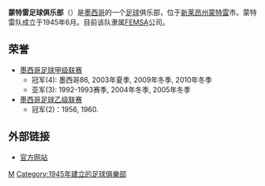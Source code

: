{{noteTA
|G1=uefa
|G2=Football
|G3=EPL
|T=zh-hans:蒙特雷足球俱乐部; zh-hk:蒙特里足球會;zh-tw:蒙特雷足球俱樂部;
|1=zh-hans:蒙特雷; zh-hk:蒙特里;zh-tw:蒙特雷;
}}
{{Infobox football club 
| clubname    = 蒙特雷<br />''C.F. Monterrey''
| image       = [[File:CF_Monterrey_Logo_2010_1_.svg|180px]]
| fullname    = 蒙特雷足球俱乐部 
| nickname    = Rayados ''(the striped ones)''<br />La Pandilla''(The Gang)''
| founded     = 1945-06-28 
| city        = [[新莱昂州|新莱昂州]]，[[蒙特雷|蒙特雷]]
| ground      = [[BBVA體育場|BBVA體育場]]
| capacity    = 53,500 
| owner       = [[FEMSA|FEMSA]]
| chairman    = Duilio Davino
| manager     = [[安東尼奧·穆罕默德|安東尼奧·穆罕默德]]  
| league      = [[墨西哥足球超級聯賽|墨西哥足球超級聯賽]]
| season      = 2018秋
| position    = 常規：第 3 位<br> 季後：半準決賽
| pattern_la1   = _rayados1920h
| pattern_b1    = _rayados1920h
| pattern_ra1   = _rayados1920h
| pattern_sh1   = _rayados1920h
| pattern_so1   = _rayados1920h
| leftarm1      = 
| body1         = 
| rightarm1     = 
| shorts1       = 
| socks1        = 020B3E
| pattern_name1 = <!--optional, default: Home colours -->
| kit_alt2      = 
| pattern_la2   = _rayados1920a
| pattern_b2    = _rayados1920a
| pattern_ra2   = _rayados1920a
| pattern_sh2   = _rayados1920a
| pattern_so2   = 
| leftarm2      = 
| body2         = 
| rightarm2     = 
| shorts2       = 
| socks2        = FFFFFF
}}

'''蒙特雷足球俱乐部'''（{{lang-es|'''Club de Fútbol Monterrey'''}}）是[[墨西哥|墨西哥]]的一个[[足球|足球]]俱乐部，位于[[新莱昂州|新莱昂州]][[蒙特雷|蒙特雷]]市。蒙特雷队成立于1945年6月。目前该队隶属[[FEMSA|FEMSA]]公司。

== 荣誉 ==
* [[墨西哥足球甲级联赛|墨西哥足球甲级联赛]] 
** 冠军(4): 墨西哥86, 2003年夏季, 2009年冬季, 2010年冬季
** 亚军(3): 1992-1993赛季, 2004年冬季, 2005年冬季
* [[墨西哥足球乙级联赛|墨西哥足球乙级联赛]]
** 冠军(2)：1956, 1960.

== 外部链接 ==

* [http://www.rayados.com 官方网站]

[[Category:墨西哥足球俱乐部|M]]
[[Category:1945年建立的足球俱樂部|Category:1945年建立的足球俱樂部]]